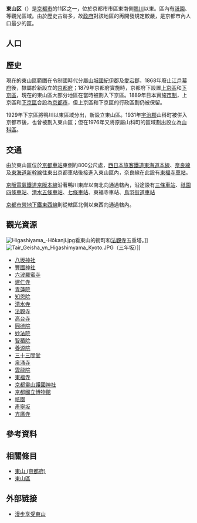 {{日本區
| 自治體名 =東山區
| 圖像=[[File:Kiyomizu-dera_in_Kyoto-r.jpg|240px]]
| 圖像說明=[[清水寺|清水寺]]（[[西國三十三箇所|西國三十三箇所]]第16號）
| 區章 = 
| 區長 = 
| 日文原名 =東山区
| 平假名 =ひがしやまく
| 羅馬字拼音 =Higashiyama-ku
| 都道府縣 = 京都府
| 市 = 京都市
| 支廳 = 
| 編號 =26105-0
| 面積 =7.46
| 邊界未定 = 
| 人口 = {{formatnum:{{自治體人口/京都府|京都市東山区}}}}<ref>{{自治體人口/京都府|source}}</ref>
| 人口密度 = 
| 統計時間 = {{自治體人口/京都府|date}}
| 自治體 =京都市（[[左京區|左京區]]、[[下京區|下京區]]、[[中京區|中京區]]、[[南區_(京都市)|南區]]、[[山科區|山科區]]、[[伏見區|伏見區]]）
| 樹 = 
| 花 = 
| 鳥 = 
| 其他象徵物 = 
| 其他象徵 = 
| 郵遞區號 =605-8511
| 所在地=東山区清水五丁目130番地6號 
| 電話號碼 = 75-561-1191
| 外部連結 = http://www.city.kyoto.lg.jp/higasiyama/
| 經度 = 
| 緯度 = 
| 地圖 = Higashiyama-ku in Kyoto City.svg
| 註記 =
|}}
'''東山区'''（{{jpn|j=東山区|hg=ひがしやまく|rm=Higashiyama ku|f=y}}）是[[京都市|京都市]]的11区之一，位於京都市市區東南側[[鴨川_(淀川水系)|鴨川]]以東。區內有[[祇園|祇園]]、{{tsl|ja|三条京阪|三條京阪}}等觀光區域。由於歷史古跡多，故[[政府|政府]]對該地區的再開發規定較嚴，是京都市內人口最少的區。

== 人口 ==
{{日本人口統計| location=Higashiyama, Kyoto|無人口分布圖=1}}

== 歷史 ==
現在的東山區範圍在令制國時代分屬[[山城國|山城國]][[紀伊郡|紀伊郡]]及[[愛宕郡|愛宕郡]]，1868年廢止[[江戶幕府|江戶幕府]]後，隸屬於新設立的[[京都府|京都府]]；1879年京都府實施{{tsl|ja|郡区町村編制法|郡区町村編制法}}時，京都府下設置[[上京區|上京區]]和[[下京區|下京區]]，現在的東山區大部分地區在當時被劃入下京區。1889年日本實施[[市制_(日本)|市制]]，上京區和[[下京區|下京區]]合設為[[京都市|京都市]]，但上京區和下京區的行政區劃仍被保留。

1929年下京區將鴨川以東區域分出，新設立東山區。1931年[[宇治郡|宇治郡]]山科町被併入京都市後，也曾被劃入東山區；但在1976年又將原屬山科町的區域劃出設立為[[山科區|山科區]]。

== 交通 ==
由於東山區位於[[京都車站|京都車站]]東側約800公尺處，[[西日本旅客鐵道|西日本旅客鐵道]][[東海道本線|東海道本線]]、[[奈良線|奈良線]]及[[東海道新幹線|東海道新幹線]]往東出京都車站後接進入東山區內，奈良線在此設有[[東福寺車站|東福寺車站]]。

[[京阪電氣鐵道|京阪電氣鐵道]][[京阪本線|京阪本線]]沿著鴨川東岸以南北向通過轄內，沿途設有[[三條車站_(京都府)|三條車站]]、[[祇園四條車站|祇園四條車站]]、[[清水五條車站|清水五條車站]]、[[七條車站|七條車站]]、東福寺車站、[[鳥羽街道車站|鳥羽街道車站]]

[[京都市營地下鐵|京都市營地下鐵]][[東西線_(京都市營地下鐵)|東西線]]則從轄區北側以東西向通過轄內。

== 觀光資源 ==
[[File:Higashiyama_-Hōkanji.jpg|thumb]]看東山的街町和[[法觀寺|法觀寺]]五重塔。]]
[[File:Tair_Geisha_yn_Higashimyama_Kyoto.JPG|thumb]]（三年坂）]]

*[[八坂神社|八坂神社]]
*[[豐國神社_(京都市)|豐國神社]]
*[[六波羅蜜寺|六波羅蜜寺]]
*[[建仁寺|建仁寺]]
*[[青蓮院|青蓮院]]
*[[知恩院|知恩院]]
*[[清水寺|清水寺]]
*[[法觀寺|法觀寺]]
*[[高台寺|高台寺]]
*[[圓德院|圓德院]]
*[[妙法院|妙法院]]
*[[智積院|智積院]]
*[[養源院|養源院]]
*[[三十三間堂|三十三間堂]]
*[[泉涌寺|泉涌寺]]
*[[雲龍院|雲龍院]]
*[[東福寺|東福寺]]
*[[京都靈山護國神社|京都靈山護國神社]]
*[[京都國立博物館|京都國立博物館]]
*[[祇園|祇園]]
*[[產寧坂|產寧坂]]
*[[方廣寺_(京都)|方廣寺]]

== 參考資料 ==
{{Reflist}}

== 相關條目 ==
* [[東山_(京都府)|東山 (京都府)]]
* [[東山區|東山區]]

==外部链接==
{{commonscat|Higashiyama-ku, Kyoto|東山区}}
* [http://higashiyama-kanko.jp/ 漫步享受東山] {{Wayback|url=http://higashiyama-kanko.jp/ |date=20210125143408 }}

{{京都府}}
{{Authority control}}